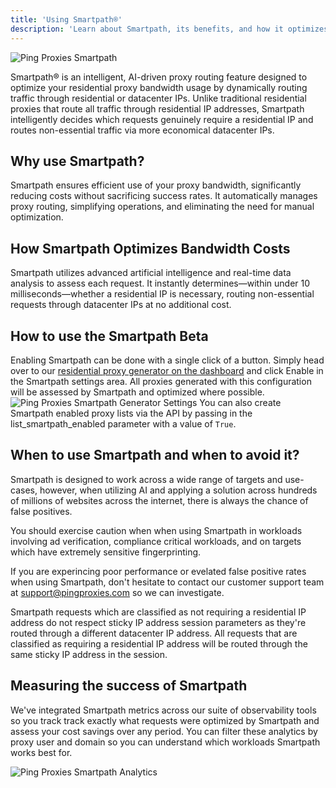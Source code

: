 ```yaml
---
title: 'Using Smartpath®'
description: 'Learn about Smartpath, its benefits, and how it optimizes your residential proxy usage at Ping Proxies'
---
```

<img
  src="/images/general/smartpath.png"
  alt="Ping Proxies Smartpath"
/>

Smartpath® is an intelligent, AI-driven proxy routing feature designed to optimize your residential proxy bandwidth usage by dynamically routing traffic through residential or datacenter IPs. Unlike traditional residential proxies that route all traffic through residential IP addresses, Smartpath intelligently decides which requests genuinely require a residential IP and routes non-essential traffic via more economical datacenter IPs.

## Why use Smartpath?

Smartpath ensures efficient use of your proxy bandwidth, significantly reducing costs without sacrificing success rates. It automatically manages proxy routing, simplifying operations, and eliminating the need for manual optimization.

## How Smartpath Optimizes Bandwidth Costs

Smartpath utilizes advanced artificial intelligence and real-time data analysis to assess each request. It instantly determines—within under 10 milliseconds—whether a residential IP is necessary, routing non-essential requests through datacenter IPs at no additional cost.

## How to use the Smartpath Beta

Enabling Smartpath can be done with a single click of a button. Simply head over to our [residential proxy generator on the dashboard](https://dashboard.pingproxies.com/residential) and click Enable in the Smartpath settings area. All proxies generated with this configuration will be assessed by Smartpath and optimized where possible.
<img
  src="/images/general/smartpath-generation.png"
  alt="Ping Proxies Smartpath Generator Settings"
/>
You can also create Smartpath enabled proxy lists via the API by passing in the list_smartpath_enabled parameter with a value of `True`.

## When to use Smartpath and when to avoid it?

Smartpath is designed to work across a wide range of targets and use-cases, however, when utilizing AI and applying a solution across hundreds of millions of websites across the internet, there is always the chance of false positives.

You should exercise caution when when using Smartpath in workloads involving ad verification, compliance critical workloads, and on targets which have extremely sensitive fingerprinting.

If you are experincing poor performance or evelated false positive rates when using Smartpath, don't hesitate to contact our customer support team at support@pingproxies.com so we can investigate.

<Warning>
Smartpath requests which are classified as not requiring a residential IP address do not respect sticky IP address session parameters as they're routed through a different datacenter IP address. All requests that are classified as requiring a residential IP address will be routed through the same sticky IP address in the session.
</Warning>

## Measuring the success of Smartpath

We've integrated Smartpath metrics across our suite of observability tools so you track track exactly what requests were optimized by Smartpath and assess your cost savings over any period. You can filter these analytics by proxy user and domain so you can understand which workloads Smartpath works best for.

<img
  src="/images/general/smartpath-analytics.png"
  alt="Ping Proxies Smartpath Analytics"
/>
